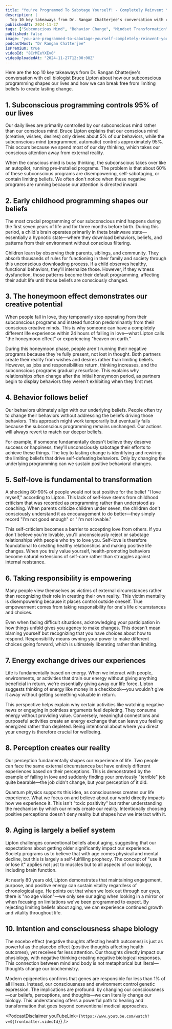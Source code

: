 ```yaml
---
title: "You're Programmed To Sabotage Yourself! - Completely Reinvent Your Life In 2025 | Bruce Lipton"
description: |
  Top 10 key takeaways from Dr. Rangan Chatterjee's conversation with cell biologist Bruce Lipton about how our subconscious programming shapes our lives and how we can break free from limiting beliefs to create lasting change.
publishedAt: 2024-11-27
tags: ["Subconscious Mind", "Behavior Change", "Mindset Transformation"]
published: false
image: "you-are-programmed-to-sabotage-yourself-completely-reinvent-your-life-in-2025-bruce-lipton.jpg"
podcastHost: "Dr Rangan Chatterjee"
isPremium: true
videoId: "8CrMEeYXEv0"
videoUploadedAt: "2024-11-27T12:00:00Z"
---
```



<PodcastSummaryPageLayout frontmatter={frontmatter}>
Here are the top 10 key takeaways from Dr. Rangan Chatterjee's conversation with cell biologist Bruce Lipton about how our subconscious programming shapes our lives and how we can break free from limiting beliefs to create lasting change.

## 1. Subconscious programming controls 95% of our lives

Our daily lives are primarily controlled by our subconscious mind rather than our conscious mind. Bruce Lipton explains that our conscious mind (creative, wishes, desires) only drives about 5% of our behaviors, while the subconscious mind (programmed, automatic) controls approximately 95%. This occurs because we spend most of our day thinking, which takes our conscious attention away from external reality.

When the conscious mind is busy thinking, the subconscious takes over like an autopilot, running pre-installed programs. The problem is that about 60% of these subconscious programs are disempowering, self-sabotaging, or contain limiting beliefs. We often don't notice when these negative programs are running because our attention is directed inward.

## 2. Early childhood programming shapes our beliefs

The most crucial programming of our subconscious mind happens during the first seven years of life and for three months before birth. During this period, a child's brain operates primarily in theta brainwave state—essentially a hypnotic state—where they download behaviors, beliefs, and patterns from their environment without conscious filtering.

Children learn by observing their parents, siblings, and community. They absorb thousands of rules for functioning in their family and society through this unconscious downloading process. If a child observes healthy, functional behaviors, they'll internalize those. However, if they witness dysfunction, those patterns become their default programming, affecting their adult life until those beliefs are consciously changed.

## 3. The honeymoon effect demonstrates our creative potential

When people fall in love, they temporarily stop operating from their subconscious programs and instead function predominantly from their conscious creative minds. This is why someone can have a completely different life experience within 24 hours of falling in love—what Lipton calls "the honeymoon effect" or experiencing "heaven on earth."

During this honeymoon phase, people aren't running their negative programs because they're fully present, not lost in thought. Both partners create their reality from wishes and desires rather than limiting beliefs. However, as jobs and responsibilities return, thinking increases, and the subconscious programs gradually resurface. This explains why relationships often change after the initial honeymoon period, as partners begin to display behaviors they weren't exhibiting when they first met.

## 4. Behavior follows belief

Our behaviors ultimately align with our underlying beliefs. People often try to change their behaviors without addressing the beliefs driving those behaviors. This approach might work temporarily but eventually fails because the subconscious programming remains unchanged. Our actions will always revert to match our deeper beliefs.

For example, if someone fundamentally doesn't believe they deserve success or happiness, they'll unconsciously sabotage their efforts to achieve these things. The key to lasting change is identifying and rewiring the limiting beliefs that drive self-defeating behaviors. Only by changing the underlying programming can we sustain positive behavioral changes.

## 5. Self-love is fundamental to transformation

A shocking 80-90% of people would not test positive for the belief "I love myself," according to Lipton. This lack of self-love stems from childhood criticism that was recorded as programming rather than understood as coaching. When parents criticize children under seven, the children don't consciously understand it as encouragement to do better—they simply record "I'm not good enough" or "I'm not lovable."

This self-criticism becomes a barrier to accepting love from others. If you don't believe you're lovable, you'll unconsciously reject or sabotage relationships with people who try to love you. Self-love is therefore foundational to creating healthy relationships and making positive life changes. When you truly value yourself, health-promoting behaviors become natural extensions of self-care rather than struggles against internal resistance.

## 6. Taking responsibility is empowering

Many people view themselves as victims of external circumstances rather than recognizing their role in creating their own reality. This victim mentality is disempowering because it places control outside oneself. True empowerment comes from taking responsibility for one's life circumstances and choices.

Even when facing difficult situations, acknowledging your participation in how things unfold gives you agency to make changes. This doesn't mean blaming yourself but recognizing that you have choices about how to respond. Responsibility means owning your power to make different choices going forward, which is ultimately liberating rather than limiting.

## 7. Energy exchange drives our experiences

Life is fundamentally based on energy. When we interact with people, environments, or activities that drain our energy without giving anything beneficial in return, we're essentially giving away our life force. Lipton suggests thinking of energy like money in a checkbook—you wouldn't give it away without getting something valuable in return.

This perspective helps explain why certain activities like watching negative news or engaging in pointless arguments feel depleting. They consume energy without providing value. Conversely, meaningful connections and purposeful activities create an energy exchange that can leave you feeling energized rather than depleted. Being intentional about where you direct your energy is therefore crucial for wellbeing.

## 8. Perception creates our reality

Our perception fundamentally shapes our experience of life. Two people can face the same external circumstances but have entirely different experiences based on their perceptions. This is demonstrated by the example of falling in love and suddenly finding your previously "terrible" job quite bearable—the job didn't change, but your perception of it did.

Quantum physics supports this idea, as consciousness creates our life experience. What we focus on and believe about our world directly impacts how we experience it. This isn't "toxic positivity" but rather understanding the mechanism by which our minds create our reality. Intentionally choosing positive perceptions doesn't deny reality but shapes how we interact with it.

## 9. Aging is largely a belief system

Lipton challenges conventional beliefs about aging, suggesting that our expectations about getting older significantly impact our experience. Society programs us to believe that with age comes physical and mental decline, but this is largely a self-fulfilling prophecy. The concept of "use it or lose it" applies not just to muscles but to all aspects of our biology, including brain function.

At nearly 80 years old, Lipton demonstrates that maintaining engagement, purpose, and positive energy can sustain vitality regardless of chronological age. He points out that when we look out through our eyes, there is "no age vision"—we only see our aging when looking in a mirror or when focusing on limitations we've been programmed to expect. By rejecting limiting beliefs about aging, we can experience continued growth and vitality throughout life.

## 10. Intention and consciousness shape biology

The nocebo effect (negative thoughts affecting health outcomes) is just as powerful as the placebo effect (positive thoughts affecting health outcomes), yet receives far less attention. Our thoughts directly impact our physiology, with negative thinking creating negative biological responses. This connection between mind and body is not metaphorical but literal—thoughts change our biochemistry.

Modern epigenetics confirms that genes are responsible for less than 1% of all illness. Instead, our consciousness and environment control genetic expression. The implications are profound: by changing our consciousness—our beliefs, perceptions, and thoughts—we can literally change our biology. This understanding offers a powerful path to healing and transformation that goes beyond conventional medical approaches.

<PodcastDisclaimer
  youTubeLink={`https://www.youtube.com/watch?v=${frontmatter.videoId}`}
/>

</PodcastSummaryPageLayout>
